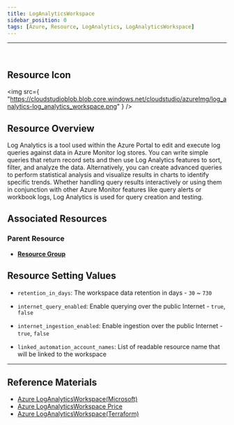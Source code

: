 ```yaml
---
title: LogAnalyticsWorkspace
sidebar_position: 0
tags: [Azure, Resource, LogAnalytics, LogAnalyticsWorkspace]
---
```


<hr />
<br />

## Resource Icon

<img
    src={
        "https://cloudstudioblob.blob.core.windows.net/cloudstudio/azureImg/log_analytics-log_analytics_workspace.png"
    }
/>

## Resource Overview

Log Analytics is a tool used within the Azure Portal to edit and execute log queries against data in Azure Monitor log stores. 
You can write simple queries that return record sets and then use Log Analytics features to sort, filter, and analyze the data. 
Alternatively, you can create advanced queries to perform statistical analysis and visualize results in charts to identify specific trends. 
Whether handling query results interactively or using them in conjunction with other Azure Monitor features like query alerts or workbook logs, Log Analytics is used for query creation and testing.

## Associated Resources

### Parent Resource

-   [**Resource Group**](https://docs.cstudio.app/docs/resource/azure/Base/ResourceGroup)

## Resource Setting Values

- `retention_in_days`: The workspace data retention in days - `30` ~ `730`

- `internet_query_enabled`: Enable querying over the public Internet - `true`, `false`

- `internet_ingestion_enabled`: Enable ingestion over the public Internet - `true`, `false`

- `linked_automation_account_names`: List of readable resource name that will be linked to the workspace

<hr />

## Reference Materials

-   [Azure LogAnalyticsWorkspace(Microsoft)](https://learn.microsoft.com/ko-kr/azure/azure-monitor/logs/log-analytics-overview)
-   [Azure LogAnalyticsWorkspace Price](https://azure.microsoft.com/ko-kr/pricing/details/monitor/)
-   [Azure LogAnalyticsWorkspace(Terraform)](https://registry.terraform.io/providers/hashicorp/azurerm/latest/docs/resources/log_analytics_workspace)
